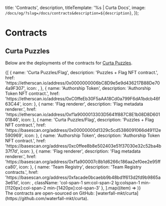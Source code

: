 

  title: 'Contracts',
  description,
  titleTemplate: '%s | Curta Docs',
  image: `/docs/og/?slug=/docs/contracts&description=${description}`,
});

# Contracts

<Description children={description} />

## Curta Puzzles

Below are the deployments of the contracts for [Curta Puzzles](/docs/puzzles/overview).

<div className="grid grid-cols-1 sm:grid-cols-2 lg:grid-cols-1 gap-4 min-[1120px]:grid-cols-2 min-[1420px]:grid-cols-3">
  {[
    {
      name: 'Curta Puzzles/Flag',
      description: 'Puzzles + Flag NFT contract.',
      href: 'https://etherscan.io/address/0x0000000006bC8D9e5e9d436217B88De704a9F307',
      icon: <LogoIcon.Ethereum />,
    },
    {
      name: 'Authorship Token',
      description: 'Authorship Token NFT contract.',
      href: 'https://etherscan.io/address/0xC0ffeEb30F5aAA18Cd0a799F6dA1bdcb46f63C44',
      icon: <LogoIcon.Ethereum />
    },
    {
      name: 'Flag renderer',
      description: 'Flag metadata renderer.',
      href: 'https://etherscan.io/address/0xf1a9000013303D5641f887C8E1b08D8D60101846',
      icon: <LogoIcon.Ethereum />
    },
    {
      name: 'Curta Puzzles/Flag',
      description: 'Puzzles + Flag NFT contract.',
      href: 'https://basescan.org/address/0x00000000d1329c5cd5386091066d49112e590969',
      icon: <LogoIcon.Base />
    },
    {
      name: 'Authorship Token',
      description: 'Authorship Token NFT contract.',
      href: 'https://basescan.org/address/0xc0ffee8b8e502403e51f37030e32c52ba4b37f7d',
      icon: <LogoIcon.Base />
    },
    {
      name: 'Flag renderer',
      description: 'Flag metadata renderer.',
      href: 'https://basescan.org/address/0xf1a900007c8b1d6266c186aa2ef0ee2e95ffca80',
      icon: <LogoIcon.Base />
    },
    {
      name: 'Team Registry',
      description: 'Team Registry contracts.',
      href: 'https://basescan.org/address/0xfacade0bcaebb9b48bd1f613d2fd9b9865a3e61d',
      icon: <LogoIcon.Base />,
      className: 'col-span-1 sm:col-span-2 lg:colspan-1 min-[1120px]:col-span-2 min-[1420px]:col-span-3'
    },
  ].map((item) => <LinkFeature key={item.href} {...item} />)}
</div>

<Callout intent='primary'>
  The contracts are open-sourced on GitHub: [waterfall-mkt/curta](https://github.com/waterfall-mkt/curta).
</Callout>
